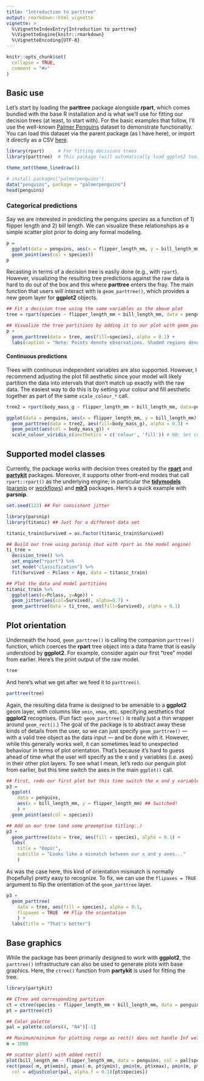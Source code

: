 ```yaml
---
title: "Introduction to parttree"
output: rmarkdown::html_vignette
vignette: >
  %\VignetteIndexEntry{Introduction to parttree}
  %\VignetteEngine{knitr::rmarkdown}
  %\VignetteEncoding{UTF-8}
---
```


```r
knitr::opts_chunk$set(
  collapse = TRUE,
  comment = "#>"
)
```

## Basic use

Let's start by loading the **parttree** package alongside **rpart**, which comes
bundled with the base R installation and is what we'll use for fitting our
decision trees (at least, to start with). For the basic examples that follow, 
I'll use the well-known
[Palmer Penguins](https://allisonhorst.github.io/palmerpenguins/) dataset to
demonstrate functionality. You can load this dataset via the parent package (as 
I have here), or import it directly as a CSV
[here](https://vincentarelbundock.github.io/Rdatasets/csv/palmerpenguins/penguins.csv).

```r
library(rpart)     # For fitting decisions trees
library(parttree)  # This package (will automatically load ggplot2 too)

theme_set(theme_linedraw())

# install.packages("palmerpenguins")
data("penguins", package = "palmerpenguins")
head(penguins)
```

### Categorical predictions

Say we are interested in predicting the penguins _species_ as a function of 1)
flipper length and 2) bill length. We can visualize these relationships as a 
simple scatter plot prior to doing any formal modeling.

```r
p = 
  ggplot(data = penguins, aes(x = flipper_length_mm, y = bill_length_mm)) +
  geom_point(aes(col = species))
p
```

Recasting in terms of a decision tree is easily done (e.g., with `rpart`).
However, visualizing the resulting tree predictions against the raw data is hard
to do out of the box and this where **parttree** enters the fray. The main
function that users will interact with is `geom_parttree()`, which provides a
new geom layer for **ggplot2** objects.


```r
## Fit a decision tree using the same variables as the above plot
tree = rpart(species ~ flipper_length_mm + bill_length_mm, data = penguins)

## Visualize the tree partitions by adding it to our plot with geom_parttree()
p +  
  geom_parttree(data = tree, aes(fill=species), alpha = 0.1) +
  labs(caption = "Note: Points denote observations. Shaded regions denote model predictions.")
```

#### Continuous predictions

Trees with continuous independent variables are also supported. However, I 
recommend adjusting the plot fill aesthetic since your model will likely
partition the data into intervals that don't match up exactly with the raw data.
The easiest way to do this is by setting your colour and fill aesthetic together
as part of the same `scale_colour_*` call.

```r
tree2 = rpart(body_mass_g ~ flipper_length_mm + bill_length_mm, data=penguins)

ggplot(data = penguins, aes(x = flipper_length_mm, y = bill_length_mm)) +
  geom_parttree(data = tree2, aes(fill=body_mass_g), alpha = 0.3) +
  geom_point(aes(col = body_mass_g)) + 
  scale_colour_viridis_c(aesthetics = c('colour', 'fill')) # NB: Set colour + fill together
```

## Supported model classes

Currently, the package works with decision trees created by the 
[**rpart**](https://CRAN.R-project.org/web/package=rpart) and
[**partykit**](https://CRAN.R-project.org/web/package=partykit) packages. 
Moreover, it supports other front-end modes that call `rpart::rpart()` as 
the underlying engine; in particular the
[**tidymodels**](https://www.tidymodels.org/) ([parsnip](https://parsnip.tidymodels.org/) 
or [workflows](https://workflows.tidymodels.org/)) and 
[**mlr3**](https://mlr3.mlr-org.com/) packages. Here's a quick example with
**parsnip**.

```r
set.seed(123) ## For consistent jitter

library(parsnip)
library(titanic) ## Just for a different data set

titanic_train$Survived = as.factor(titanic_train$Survived)

## Build our tree using parsnip (but with rpart as the model engine)
ti_tree =
  decision_tree() %>%
  set_engine("rpart") %>%
  set_mode("classification") %>%
  fit(Survived ~ Pclass + Age, data = titanic_train)

## Plot the data and model partitions
titanic_train %>%
  ggplot(aes(x=Pclass, y=Age)) +
  geom_jitter(aes(col=Survived), alpha=0.7) +
  geom_parttree(data = ti_tree, aes(fill=Survived), alpha = 0.1)
```

## Plot orientation

Underneath the hood, `geom_parttree()` is calling the companion `parttree()` 
function, which coerces the **rpart** tree object into a data frame that is 
easily understood by **ggplot2**. For example, consider again our first "tree" 
model from earlier. Here's the print output of the raw model.

```r
tree
```

And here's what we get after we feed it to `parttree()`.

```r
parttree(tree)
```

Again, the resulting data frame is designed to be amenable to a **ggplot2** geom
layer, with columns like `xmin`, `xmax`, etc. specifying aesthetics that 
**ggplot2** recognises. (Fun fact: `geom_parttree()` is really just a thin 
wrapper around `geom_rect()`.) The goal of the package is to abstract away these 
kinds of details 
from the user, so we can just specify `geom_parttree()` &mdash; with a valid
tree object as the data input &mdash; and be done with it. However, while this 
generally works well, it can sometimes lead to unexpected behaviour in terms of 
plot orientation. That's because it's hard to guess ahead of time what the user 
will specify as the x and y variables (i.e. axes) in their other plot layers. To 
see what I mean, let's redo our penguin plot from earlier, but this time switch 
the axes in the main `ggplot()` call.

```r
## First, redo our first plot but this time switch the x and y variables
p3 = 
  ggplot(
    data = penguins, 
    aes(x = bill_length_mm, y = flipper_length_mm) ## Switched!
    ) +
  geom_point(aes(col = species))

## Add on our tree (and some preemptive titling..)
p3 +
  geom_parttree(data = tree, aes(fill = species), alpha = 0.1) +
  labs(
    title = "Oops!",
    subtitle = "Looks like a mismatch between our x and y axes..."
    )
```

As was the case here, this kind of orientation mismatch is normally (hopefully) 
pretty easy to recognize. To fix, we can use the `flipaxes = TRUE` argument to 
flip the orientation of the `geom_parttree` layer.

```r
p3 +
  geom_parttree(
    data = tree, aes(fill = species), alpha = 0.1,
    flipaxes = TRUE  ## Flip the orientation
    ) +
  labs(title = "That's better")
```

## Base graphics

While the package has been primarily designed to work with **ggplot2**, the
`parttree()` infrastructure can also be used to generate plots with base
graphics. Here, the `ctree()` function from **partykit** is used for fitting
the tree.

```r
library(partykit)

## CTree and corresponding partition
ct = ctree(species ~ flipper_length_mm + bill_length_mm, data = penguins)
pt = parttree(ct)

## Color palette
pal = palette.colors(4, "R4")[-1]

## Maximum/minimum for plotting range as rect() does not handle Inf well
m = 1000

## scatter plot() with added rect()
plot(bill_length_mm ~ flipper_length_mm, data = penguins, col = pal[species], pch = 19)
rect(pmax(-m, pt$xmin), pmax(-m, pt$ymin), pmin(m, pt$xmax), pmin(m, pt$ymax),
  col = adjustcolor(pal, alpha.f = 0.1)[pt$species])
```
